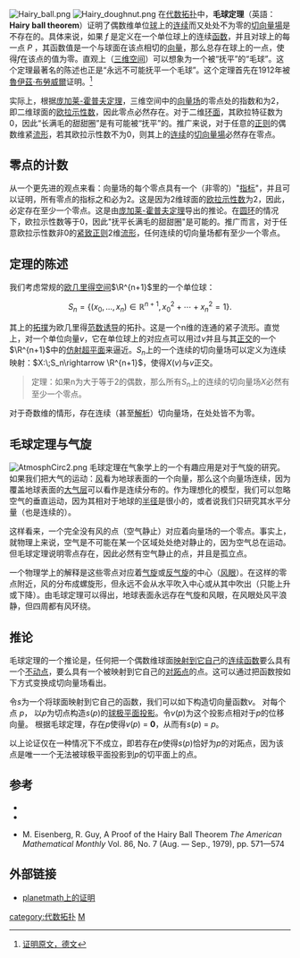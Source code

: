 [[File:Hairy_ball.png|thumb]]
[[File:Hairy_doughnut.png|thumb]]
在[[代数拓扑|代数拓扑]]中，'''毛球定理'''（英語：'''Hairy ball theorem'''）证明了偶数维单位[[球_(數學)|球]]上的[[连续|连续]]而又处处不为零的[[切空间|切向量]][[向量場|場]]是不存在的。具体来说，如果 ''f'' 是定义在一个单位球上的连续[[函数|函数]]，并且对球上的每一点 ''P'' ，其函数值是一个与球面在该点相切的[[向量|向量]]，那么总存在球上的一点，使得''f''在该点的值为零。直观上（[[三维空间|三维空间]]）可以想象为一个被“抚平”的“毛球”。这个定理最著名的陈述也正是“永远不可能抚平一个毛球”。这个定理首先在1912年被[[魯伊茲·布勞威爾|魯伊茲·布勞威爾]]证明。<ref>[http://gdz.sub.uni-goettingen.de/dms/load/img/?IDDOC=28661 证明原文，德文]</ref>

实际上，根据[[庞加莱-霍普夫定理|庞加莱-霍普夫定理]]，三维空间中的[[向量场|向量场]]的零点处的指数和为2，即二维球面的[[欧拉示性数|欧拉示性数]]，因此零点必然存在。对于二维[[环面|环面]]，其欧拉特征数为0，因此“长满毛的甜甜圈”是有可能被“抚平”的。推广来说，对于任意的[[正则|正则]]的偶数维紧[[流形|流形]]，若其欧拉示性数不为0，则其上的[[连续|连续]]的[[切空间|切向量]][[向量場|場]]必然存在零点。

==零点的计数==

从一个更先进的观点来看：向量场的每个零点具有一个（非零的）"[[向量场#向量场的指标|指标]]"，并且可以证明，所有零点的指标之和必为2。这是因为2维球面的[[欧拉示性数|欧拉示性数]]为2，因此，必定存在至少一个零点。这是由[[庞加莱-霍普夫定理|庞加莱-霍普夫定理]]导出的推论。在[[圆环|圆环]]的情况下，欧拉示性数等于0，因此"抚平长满毛的甜甜圈"是可能的。推广而言，对于任意欧拉示性数非0的[[紧致|紧致]][[曲面的不正则数|正则]]2维[[流形|流形]]，任何连续的切向量场都有至少一个零点。

== 定理的陈述 ==
我们考虑常规的[[欧几里得空间|欧几里得空间]]<math>\R^{n+1}</math>里的一个单位球：
<center> <math>S_{n} = \{ (x_0, \dots, x_n) \in \mathbb{R}^{n+1}, x_0^2 + \cdots + x_n^2 = 1 \}</math>.</center>

其上的[[拓撲空間|拓撲]]为欧几里得[[范数|范数]][[诱导|诱导]]的拓扑。这是一个n维的连通的紧子流形。直觉上，对一个单位向量<math>v</math>，它在单位球上的对应点可以用过<math>v</math>并且与其[[正交|正交]]的一个<math>\R^{n+1}</math>中的[[仿射|仿射]][[超平面|超平面]]来逼近。<math>S_n</math>上的一个连续的切向量场可以定义为连续映射：<math>X:\;S_n\rightarrow \R^{n+1}</math>，使得<math>X(v)</math>与<math>v</math>正交。

<blockquote>
定理：如果n为大于等于2的偶数，那么所有<math>S_n</math>上的连续的切向量场<math>X</math>必然有至少一个零点。
</blockquote>

对于奇数维的情形，存在连续（甚至[[解析函数|解析]]）切向量场，在处处皆不为零。

==毛球定理与气旋==
[[File:AtmosphCirc2.png|thumb]]
毛球定理在气象学上的一个有趣应用是对于气旋的研究。如果我们把大气的运动：[[风|风]]看为地球表面的一个向量，那么这个向量场连续，因为覆盖地球表面的[[大气层|大气层]]可以看作是连续分布的。作为理想化的模型，我们可以忽略空气的垂直运动，因为其相对于地球的[[半径|半径]]是很小的，或者说我们只研究其水平分量（也是连续的）。

这样看来，一个完全没有风的点（空气静止）对应着向量场的一个零点。事实上，就物理上来说，空气是不可能在某一个区域处处绝对静止的，因为空气总在运动。但毛球定理说明零点存在，因此必然有空气静止的点，并且是孤立点。 

一个物理学上的解释是这些零点对应着[[气旋|气旋]]或[[反气旋|反气旋]]的中心（[[风眼|风眼]]）。在这样的零点附近，风的分布成螺旋形，但永远不会从水平吹入中心或从其中吹出（只能上升或下降）。由毛球定理可以得出，地球表面永远存在气旋和风眼，在风眼处风平浪静，但四周都有风环绕。

==推论==

毛球定理的一个推论是，任何把一个偶数维球面[[自同态|映射到它自己]]的[[连续函数|连续函数]]要么具有一个[[不动点|不动点]]，要么具有一个被映射到它自己的[[对跖点|对跖点]]的点。这可以通过把函数按如下方式变换成切向量场看出。

令''s''为一个将球面映射到它自己的函数，我们可以如下构造切向量函数''v''。 对每个点 ''p''， 以''p''为切点构造''s''(''p'')的[[球极平面投影|球极平面投影]]。令''v''(''p'')为这个投影点相对于''p''的位移向量。 根据毛球定理，存在''p''使得''v''(''p'') = '''0'''，从而有''s''(''p'') = ''p''。

以上论证仅在一种情况下不成立，即若存在''p''使得''s''(''p'')恰好为''p''的对跖点，因为该点是唯一一个无法被球极平面投影到''p''的切平面上的点。

==参考==
<references/>
*{{cite book |author= {{lang|en|J. W. Milnor}}|authorlink= |coauthors= |title=《{{lang|en|Topology from the differentiable viewpoint}}》|year=1997|publisher=Princeton University|location=|isbn=0691048339|language=en}}
*{{cite book |author= {{lang|fr|N. E. Chinn W. G. Steenrod}}|authorlink= |coauthors= |title=《{{lang|fr|Journal de l'ascension du Mont-Blanc}}》|year=1991|publisher=Dunod|location=法國|isbn=2040048480|language=fr|pages=}}
* {{en}} M. Eisenberg, R. Guy, A Proof of the Hairy Ball Theorem ''The American Mathematical Monthly'' Vol. 86, No. 7 (Aug. — Sep., 1979), pp. 571—574

==外部链接==
*[http://planetmath.org/encyclopedia/HairyBallTheorem.html planetmath上的证明] {{Wayback|url=http://planetmath.org/encyclopedia/HairyBallTheorem.html |date=20080520113751 }}

[[category:代数拓扑|category:代数拓扑]]
[[category:数学定理|M]]